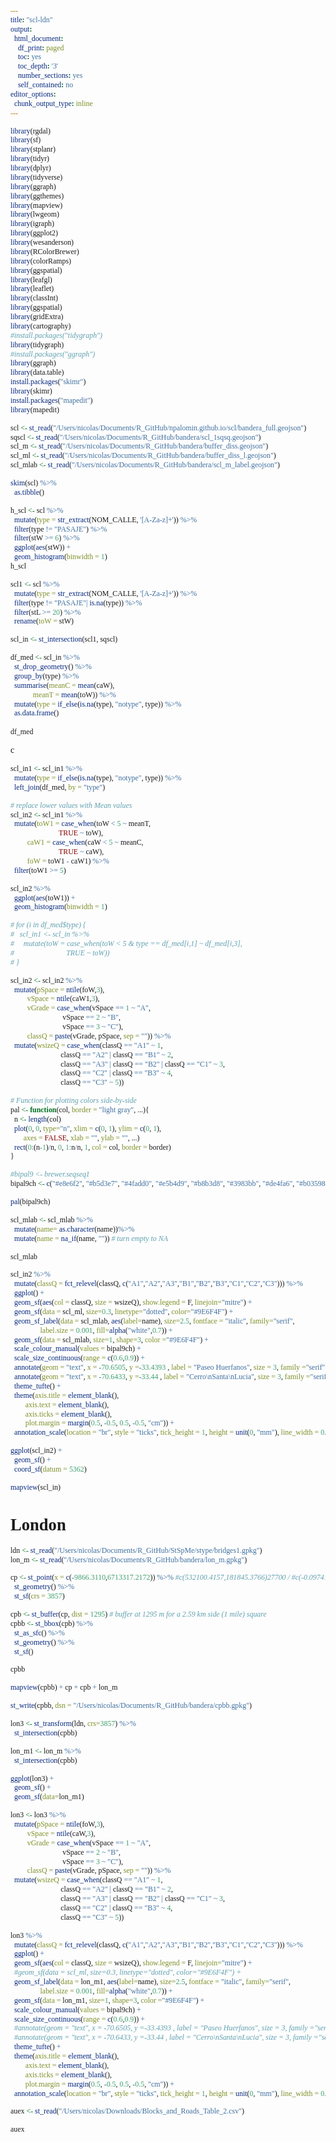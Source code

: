 ```yaml
---
title: "scl-ldn"
output:
  html_document:
    df_print: paged
    toc: yes
    toc_depth: '3'
    number_sections: yes
    self_contained: no
editor_options: 
  chunk_output_type: inline
---
```

<style>
* {  font-family: "Palatino"}
h1{    font-size: 190%}
h2{    font-size: 160%}
h3{    font-size: 150%}
h4{    font-size: 130%}
h5{    font-size: 110%}
h6{    font-size: 90%}
</style>

```r
library(rgdal)
library(sf)
library(stplanr)
library(tidyr)
library(dplyr)
library(tidyverse)
library(ggraph)
library(ggthemes)
library(mapview)
library(lwgeom)
library(igraph)
library(ggplot2)
library(wesanderson)
library(RColorBrewer)
library(colorRamps)
library(ggspatial)
library(leafgl)
library(leaflet)
library(classInt)
library(ggspatial)
library(gridExtra)
library(cartography)
#install.packages("tidygraph")
library(tidygraph)
#install.packages("ggraph")
library(ggraph)
library(data.table)
install.packages("skimr")
library(skimr)
install.packages("mapedit")
library(mapedit)
```

```r
scl <- st_read("/Users/nicolas/Documents/R_GitHub/npalomin.github.io/scl/bandera_full.geojson")
sqscl <- st_read("/Users/nicolas/Documents/R_GitHub/bandera/scl_1sqsq.geojson")
scl_m <- st_read("/Users/nicolas/Documents/R_GitHub/bandera/buffer_diss.geojson")
scl_ml <- st_read("/Users/nicolas/Documents/R_GitHub/bandera/buffer_diss_l.geojson")
scl_mlab <- st_read("/Users/nicolas/Documents/R_GitHub/bandera/scl_m_label.geojson")
```

```r
skim(scl) %>%
  as.tibble()
```

```r
h_scl <- scl %>%
  mutate(type = str_extract(NOM_CALLE, '[A-Za-z]+')) %>%
  filter(type != "PASAJE") %>%
  filter(stW >= 6) %>%
  ggplot(aes(stW)) +
  geom_histogram(binwidth = 1)
h_scl
```

```r
scl1 <- scl %>%
  mutate(type = str_extract(NOM_CALLE, '[A-Za-z]+')) %>%
  filter(type != "PASAJE"| is.na(type)) %>%
  filter(stL >= 20) %>%
  rename(toW = stW)
```

```r
scl_in <- st_intersection(scl1, sqscl)
```

```r
df_med <- scl_in %>%
  st_drop_geometry() %>%
  group_by(type) %>%
  summarise(meanC = mean(caW),
            meanT = mean(toW)) %>%
  mutate(type = if_else(is.na(type), "notype", type)) %>%
  as.data.frame()
  
df_med
```

c
```r
scl_in1 <- scl_in1 %>%
  mutate(type = if_else(is.na(type), "notype", type)) %>%
  left_join(df_med, by = "type")
```


```r
# replace lower values with Mean values
scl_in2 <- scl_in1 %>%
  mutate(toW1 = case_when(toW < 5 ~ meanT,
                          TRUE ~ toW),
         caW1 = case_when(caW < 5 ~ meanC,
                          TRUE ~ caW),
         foW = toW1 - caW1) %>%
  filter(toW1 >= 5)
```

```r
scl_in2 %>%
  ggplot(aes(toW1)) +
  geom_histogram(binwidth = 1)
```

```r
# for (i in df_med$type) {
#   scl_in1 <- scl_in %>%
#     mutate(toW = case_when(toW < 5 & type == df_med[i,1] ~ df_med[i,3],
#                            TRUE ~ toW))
# }
```

```r
scl_in2 <- scl_in2 %>%
  mutate(pSpace = ntile(foW,3),
         vSpace = ntile(caW1,3),
         vGrade = case_when(vSpace == 1 ~ "A",
                            vSpace == 2 ~ "B",
                            vSpace == 3 ~ "C"),
         classQ = paste(vGrade, pSpace, sep = "")) %>%
  mutate(wsizeQ = case_when(classQ == "A1" ~ 1,
                           classQ == "A2" | classQ == "B1" ~ 2,
                           classQ == "A3" | classQ == "B2" | classQ == "C1" ~ 3,
                           classQ == "C2" | classQ == "B3" ~ 4,
                           classQ == "C3" ~ 5))
```

```r
# Function for plotting colors side-by-side
pal <- function(col, border = "light gray", ...){
  n <- length(col)
  plot(0, 0, type="n", xlim = c(0, 1), ylim = c(0, 1),
       axes = FALSE, xlab = "", ylab = "", ...)
  rect(0:(n-1)/n, 0, 1:n/n, 1, col = col, border = border)
}
```

```r
#bipal9 <- brewer.seqseq1
bipal9ch <- c("#e8e6f2", "#b5d3e7", "#4fadd0", "#e5b4d9", "#b8b3d8", "#3983bb", "#de4fa6", "#b03598", "#2a1a8a")
```

```r
pal(bipal9ch)
```

```r
scl_mlab <- scl_mlab %>%
  mutate(name= as.character(name))%>%
  mutate(name = na_if(name, "")) # turn empty to NA

scl_mlab
```

```r
scl_in2 %>% 
  mutate(classQ = fct_relevel(classQ, c("A1","A2","A3","B1","B2","B3","C1","C2","C3"))) %>%
  ggplot() +
  geom_sf(aes(col = classQ, size = wsizeQ), show.legend = F, linejoin="mitre") +
  geom_sf(data = scl_ml, size=0.3, linetype="dotted", color="#9E6F4F") + 
  geom_sf_label(data = scl_mlab, aes(label=name), size=2.5, fontface = "italic", family="serif",
                label.size = 0.001, fill=alpha("white",0.7)) +
  geom_sf(data = scl_mlab, size=1, shape=3, color ="#9E6F4F") +
  scale_colour_manual(values = bipal9ch) +
  scale_size_continuous(range = c(0.6,0.9)) +
  annotate(geom = "text", x = -70.6505, y =-33.4393 , label = "Paseo Huerfanos", size = 3, family ="serif", angle = 6.5) +
  annotate(geom = "text", x = -70.6433, y =-33.44 , label = "Cerro\nSanta\nLucia", size = 3, family ="serif") +
  theme_tufte() +
  theme(axis.title = element_blank(),
        axis.text = element_blank(),
        axis.ticks = element_blank(),
        plot.margin = margin(0.5, -0.5, 0.5, -0.5, "cm")) +
  annotation_scale(location = "br", style = "ticks", tick_height = 1, height = unit(0, "mm"), line_width = 0.5, pad_x = unit(7, "mm"), text_cex = 0.6)
```


```r
ggplot(scl_in2) +
  geom_sf() +
  coord_sf(datum = 5362)
```

```r
mapview(scl_in) 
```

# London
```r
ldn <- st_read("/Users/nicolas/Documents/R_GitHub/StSpMe/stype/bridges1.gpkg")
lon_m <- st_read("/Users/nicolas/Documents/R_GitHub/bandera/lon_m.gpkg")
```

```r
cp <- st_point(x = c(-9866.3110,6713317.2172)) %>% #c(532100.4157,181845.3766)27700 / #c(-0.097418,51.520088)4326
  st_geometry() %>%
  st_sf(crs = 3857)
```

```r
cpb <- st_buffer(cp, dist = 1295) # buffer at 1295 m for a 2.59 km side (1 mile) square
cpbb <- st_bbox(cpb) %>%
  st_as_sfc() %>%
  st_geometry() %>%
  st_sf()

cpbb
```

```r
mapview(cpbb) + cp + cpb + lon_m
```

```r
st_write(cpbb, dsn = "/Users/nicolas/Documents/R_GitHub/bandera/cpbb.gpkg")
```

```r
lon3 <- st_transform(ldn, crs=3857) %>%
  st_intersection(cpbb)
```

```r
lon_m1 <- lon_m %>%
  st_intersection(cpbb)
```

```r
ggplot(lon3) +
  geom_sf() +
  geom_sf(data=lon_m1)
```

```r
lon3 <- lon3 %>%
  mutate(pSpace = ntile(foW,3),
         vSpace = ntile(caW,3),
         vGrade = case_when(vSpace == 1 ~ "A",
                            vSpace == 2 ~ "B",
                            vSpace == 3 ~ "C"),
         classQ = paste(vGrade, pSpace, sep = "")) %>%
  mutate(wsizeQ = case_when(classQ == "A1" ~ 1,
                           classQ == "A2" | classQ == "B1" ~ 2,
                           classQ == "A3" | classQ == "B2" | classQ == "C1" ~ 3,
                           classQ == "C2" | classQ == "B3" ~ 4,
                           classQ == "C3" ~ 5))
```

```r
lon3 %>% 
  mutate(classQ = fct_relevel(classQ, c("A1","A2","A3","B1","B2","B3","C1","C2","C3"))) %>%
  ggplot() +
  geom_sf(aes(col = classQ, size = wsizeQ), show.legend = F, linejoin="mitre") +
  #geom_sf(data = scl_ml, size=0.3, linetype="dotted", color="#9E6F4F") + 
  geom_sf_label(data = lon_m1, aes(label=name), size=2.5, fontface = "italic", family="serif",
                label.size = 0.001, fill=alpha("white",0.7)) +
  geom_sf(data = lon_m1, size=1, shape=3, color ="#9E6F4F") +
  scale_colour_manual(values = bipal9ch) +
  scale_size_continuous(range = c(0.6,0.9)) +
  #annotate(geom = "text", x = -70.6505, y =-33.4393 , label = "Paseo Huerfanos", size = 3, family ="serif", angle = 6.5) +
  #annotate(geom = "text", x = -70.6433, y =-33.44 , label = "Cerro\nSanta\nLucia", size = 3, family ="serif") +
  theme_tufte() +
  theme(axis.title = element_blank(),
        axis.text = element_blank(),
        axis.ticks = element_blank(),
        plot.margin = margin(0.5, -0.5, 0.5, -0.5, "cm")) +
  annotation_scale(location = "br", style = "ticks", tick_height = 1, height = unit(0, "mm"), line_width = 0.5, pad_x = unit(7, "mm"), text_cex = 0.6)
```

```r
auex <- st_read("/Users/nicolas/Downloads/Blocks_and_Roads_Table_2.csv")
```

```r
auex
```

